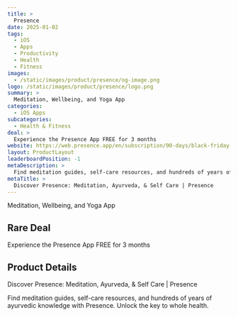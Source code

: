 ```yaml
---
title: >
  Presence
date: 2025-01-02
tags:
  - iOS
  - Apps
  - Productivity
  - Health
  - Fitness
images:
  - /static/images/product/presence/og-image.png
logo: /static/images/product/presence/logo.png
summary: >
  Meditation, Wellbeing, and Yoga App
categories:
  - iOS Apps
subcategories:
  - Health & Fitness
deal: >
  Experience the Presence App FREE for 3 months
website: https://web.presence.app/en/subscription/90-days/black-friday-2024
layout: ProductLayout
leaderboardPosition: -1
metaDescription: >
  Find meditation guides, self-care resources, and hundreds of years of ayurvedic knowledge with Presence. Unlock the key to whole health.
metaTitle: >
  Discover Presence: Meditation, Ayurveda, & Self Care | Presence
---
```

Meditation, Wellbeing, and Yoga App

## Rare Deal

Experience the Presence App FREE for 3 months

## Product Details

Discover Presence: Meditation, Ayurveda, & Self Care | Presence

Find meditation guides, self-care resources, and hundreds of years of ayurvedic knowledge with Presence. Unlock the key to whole health.
